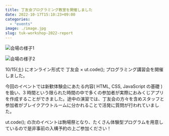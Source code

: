 ```yaml
---
title: 丁友会プログラミング教室を開催しました
date: 2022-10-17T15:10:23+09:00
categories:
  - "events"
image: ./image.jpg
slug: tuk-workshop-2022-report
---
```


![会場の様子1](./image1.jpg)

![会場の様子2](./image2.jpg)

10/15(土) にオンライン形式で 丁友会 × ut.code(); プログラミング講習会を開催しました。

今回のイベントでは新歓体験会にあたる内容( HTML, CSS, JavaScript の基礎 )を扱い、3 時間という限られた時間の中で多くの参加者が実際におみくじアプリを作成することができました。途中の演習では、丁友会の方々を含めスタッフと参加者がブレイクアウトルームに分かれることで活発に質問が行われていました。

ut.code(); の次のイベントは駒場祭となり、たくさん体験型プログラムを用意しているので是非事前の入構予約の上ご参加ください！
